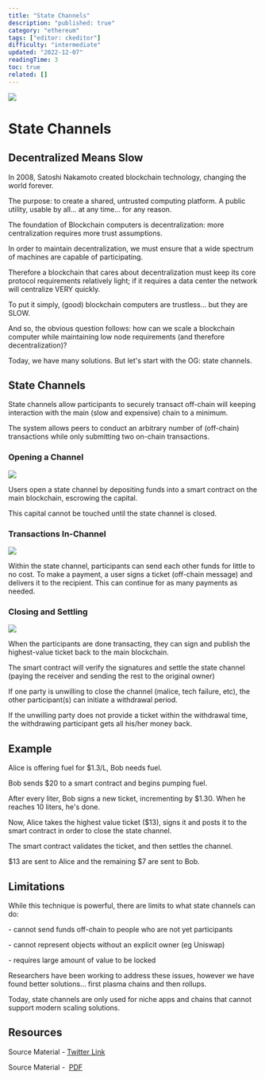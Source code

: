 ```yaml
---
title: "State Channels"
description: "published: true"
category: "ethereum"
tags: ["editor: ckeditor"]
difficulty: "intermediate"
updated: "2022-12-07"
readingTime: 3
toc: true
related: []
---
```


![](/images/state-channels-1.jpeg)

# State Channels

## Decentralized Means Slow

In 2008, Satoshi Nakamoto created blockchain technology, changing the world forever. 

The purpose: to create a shared, untrusted computing platform. A public utility, usable by all... at any time... for any reason.

The foundation of Blockchain computers is decentralization: more centralization requires more trust assumptions. 

In order to maintain decentralization, we must ensure that a wide spectrum of machines are capable of participating.

Therefore a blockchain that cares about decentralization must keep its core protocol requirements relatively light; if it requires a data center the network will centralize VERY quickly. 

To put it simply, (good) blockchain computers are trustless... but they are SLOW.

And so, the obvious question follows: how can we scale a blockchain computer while maintaining low node requirements (and therefore decentralization)? 

Today, we have many solutions. But let's start with the OG: state channels.

## State Channels

State channels allow participants to securely transact off-chain will keeping interaction with the main (slow and expensive) chain to a minimum. 

The system allows peers to conduct an arbitrary number of (off-chain) transactions while only submitting two on-chain transactions.

### Opening a Channel

![](/images/state-channels-2.jpeg)

Users open a state channel by depositing funds into a smart contract on the main blockchain, escrowing the capital. 

This capital cannot be touched until the state channel is closed.

### Transactions In-Channel

![](/images/state-channels-3.jpeg)

Within the state channel, participants can send each other funds for little to no cost. To make a payment, a user signs a ticket (off-chain message) and delivers it to the recipient. This can continue for as many payments as needed.

### Closing and Settling

![](/images/state-channels-4.jpeg)

When the participants are done transacting, they can sign and publish the highest-value ticket back to the main blockchain. 

The smart contract will verify the signatures and settle the state channel (paying the receiver and sending the rest to the original owner)

If one party is unwilling to close the channel (malice, tech failure, etc), the other participant(s) can initiate a withdrawal period. 

If the unwilling party does not provide a ticket within the withdrawal time, the withdrawing participant gets all his/her money back.

## Example

Alice is offering fuel for $1.3/L, Bob needs fuel. 

Bob sends $20 to a smart contract and begins pumping fuel. 

After every liter, Bob signs a new ticket, incrementing by $1.30. When he reaches 10 liters, he's done.

Now, Alice takes the highest value ticket ($13), signs it and posts it to the smart contract in order to close the state channel. 

The smart contract validates the ticket, and then settles the channel. 

$13 are sent to Alice and the remaining $7 are sent to Bob.

## Limitations

While this technique is powerful, there are limits to what state channels can do:

\- cannot send funds off-chain to people who are not yet participants

\- cannot represent objects without an explicit owner (eg Uniswap)

\- requires large amount of value to be locked

Researchers have been working to address these issues, however we have found better solutions... first plasma chains and then rollups. 

Today, state channels are only used for niche apps and chains that cannot support modern scaling solutions.

## Resources

Source Material - [Twitter Link](https://twitter.com/logarithmicrex/status/1568621672152039426)

Source Material -  [PDF](/twitter-pdf-2022-09-10_state_channels.pdf)
